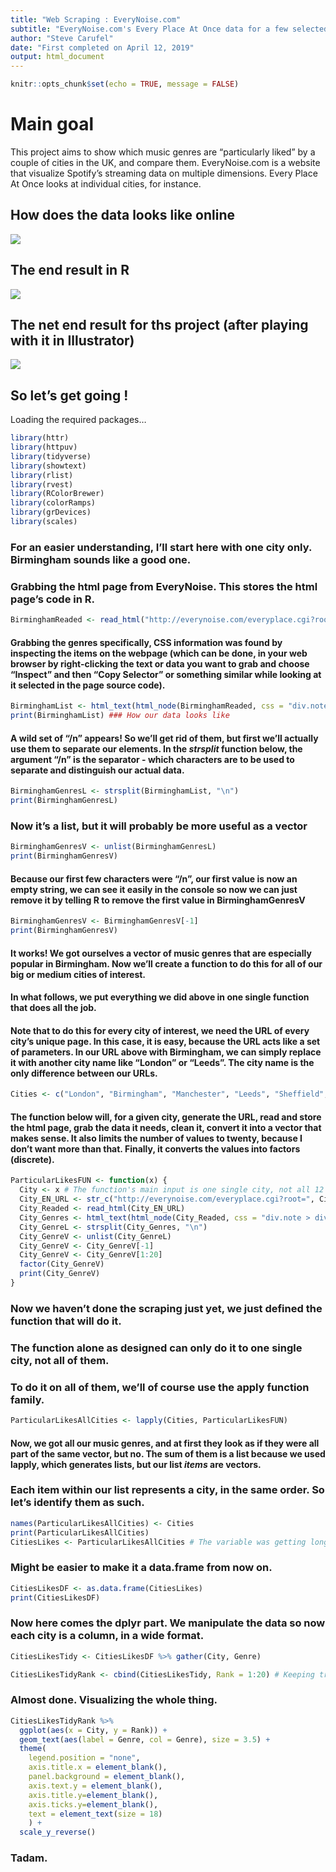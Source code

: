 ---
title: "Web Scraping : EveryNoise.com"
subtitle: "EveryNoise.com's Every Place At Once data for a few selected cities"
author: "Steve Carufel"
date: "First completed on April 12, 2019"
output: html_document
---

```{r setup, include=FALSE}
knitr::opts_chunk$set(echo = TRUE, message = FALSE)
```

# Main goal

This project aims to show which music genres are "particularly liked" by a couple of cities in the UK, and compare them. EveryNoise.com is a website that visualize Spotify's streaming data on multiple dimensions. Every Place At Once looks at individual cities, for instance.

## How does the data looks like online

![](http://scarufel.com/wp-content/uploads/2019/06/ForEveryNoiseRmd_done.png)

## The end result in R

![](http://scarufel.com/wp-content/uploads/2019/06/ForEveryNoiseRmd_ResultInR.png)

## The net end result for ths project (after playing with it in Illustrator)

![](http://scarufel.com/wp-content/uploads/2019/06/EveryNoise_Viz1.png)

## So let's get going !

Loading the required packages...

```{r message = FALSE, warning = FALSE}
library(httr)
library(httpuv)
library(tidyverse)
library(showtext)
library(rlist)
library(rvest)
library(RColorBrewer)
library(colorRamps)
library(grDevices)
library(scales)
```

### For an easier understanding, I'll start here with one city only. Birmingham sounds like a good one.

### Grabbing the html page from EveryNoise. This stores the html page's code in R.

```{r message = FALSE}
BirminghamReaded <- read_html("http://everynoise.com/everyplace.cgi?root=Birmingham%20GB&scope=all")
```

#### Grabbing the genres specifically, CSS information was found by inspecting the items on the webpage (which can be done, in your web browser by right-clicking the text or data you want to grab and choose "Inspect" and then "Copy Selector" or something similar while looking at it selected in the page source code).

```{r message = TRUE}
BirminghamList <- html_text(html_node(BirminghamReaded, css = "div.note > div"))
print(BirminghamList) ### How our data looks like
```

#### A wild set of "/n" appears! So we'll get rid of them, but first we'll actually use them to separate our elements. In the *strsplit* function below, the argument "/n" is the separator - which characters are to be used to separate and distinguish our actual data.

```{r message = TRUE}
BirminghamGenresL <- strsplit(BirminghamList, "\n")
print(BirminghamGenresL)
```

### Now it's a list, but it will probably be more useful as a vector

```{r message = TRUE}
BirminghamGenresV <- unlist(BirminghamGenresL)
print(BirminghamGenresV)
```

#### Because our first few characters were "/n", our first value is now an empty string, we can see it easily in the console so now we can just remove it by telling R to remove the first value in BirminghamGenresV

```{r message = TRUE}
BirminghamGenresV <- BirminghamGenresV[-1]
print(BirminghamGenresV)
```

#### It works! We got ourselves a vector of music genres that are especially popular in Birmingham. Now we'll create a function to do this for all of our big or medium cities of interest.

#### In what follows, we put everything we did above in one single function that does all the job.

#### Note that to do this for every city of interest, we need the URL of every city's unique page. In this case, it is easy, because the URL acts like a set of parameters. In our URL above with Birmingham, we can simply replace it with another city name like "London" or "Leeds". The city name is the only difference between our URLs.

```{r message = FALSE}
Cities <- c("London", "Birmingham", "Manchester", "Leeds", "Sheffield", "Glasgow", "Edinburgh", "Bristol", "Liverpool", "Bradford", "Cardiff", "Belfast")
```

#### The function below will, for a given city, generate the URL, read and store the html page, grab the data it needs, clean it, convert it into a vector that makes sense. It also limits the number of values to twenty, because I don't want more than that. Finally, it converts the values into factors (discrete).

```{r message = FALSE}
ParticularLikesFUN <- function(x) {
  City <- x # The function's main input is one single city, not all 12 of them
  City_EN_URL <- str_c("http://everynoise.com/everyplace.cgi?root=", City, "%20GB&scope=all", sep = "", collapse = NULL) 
  City_Readed <- read_html(City_EN_URL)
  City_Genres <- html_text(html_node(City_Readed, css = "div.note > div"))
  City_GenreL <- strsplit(City_Genres, "\n")
  City_GenreV <- unlist(City_GenreL)
  City_GenreV <- City_GenreV[-1]
  City_GenreV <- City_GenreV[1:20]
  factor(City_GenreV)
  print(City_GenreV)
}
```

### Now we haven't done the scraping just yet, we just defined the function that will do it.

### The function alone as designed can only do it to one single city, not all of them.

### To do it on all of them, we'll of course use the apply function family.

```{r message = TRUE}
ParticularLikesAllCities <- lapply(Cities, ParticularLikesFUN)
```

#### Now, we got all our music genres, and at first they look as if they were all part of the same vector, but no. The sum of them is a list because we used **lapply**, which generates lists, but our list *items* are vectors.

### Each item within our list represents a city, in the same order. So let's identify them as such.

```{r message = TRUE}
names(ParticularLikesAllCities) <- Cities
print(ParticularLikesAllCities)
CitiesLikes <- ParticularLikesAllCities # The variable was getting long to type every time so let's shorten its name
```

### Might be easier to make it a data.frame from now on.

```{r message = TRUE}
CitiesLikesDF <- as.data.frame(CitiesLikes)
print(CitiesLikesDF)
```

### Now here comes the dplyr part. We manipulate the data so now each city is a column, in a wide format.

```{r message = FALSE}
CitiesLikesTidy <- CitiesLikesDF %>% gather(City, Genre)

CitiesLikesTidyRank <- cbind(CitiesLikesTidy, Rank = 1:20) # Keeping track of their initial order (top = most particularly liked)
```

### Almost done. Visualizing the whole thing.

```{r message = TRUE, fig.width=20, fig.height=5}
CitiesLikesTidyRank %>% 
  ggplot(aes(x = City, y = Rank)) + 
  geom_text(aes(label = Genre, col = Genre), size = 3.5) + 
  theme(
    legend.position = "none", 
    axis.title.x = element_blank(), 
    panel.background = element_blank(), 
    axis.text.y = element_blank(), 
    axis.title.y=element_blank(), 
    axis.ticks.y=element_blank(), 
    text = element_text(size = 18)
    ) +
  scale_y_reverse()
```

### Tadam.